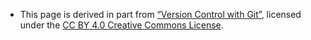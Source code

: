 * This page is derived in part from ["Version Control with Git"](http://swcarpentry.github.io/git-novice/), licensed under the [CC BY 4.0 Creative Commons License](http://swcarpentry.github.io/git-novice/LICENSE.html).
